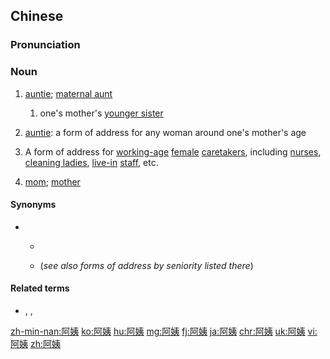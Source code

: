 ==Chinese==
{{zh-forms|([[affectionate]] [[prefix]])|{{nowrap|[[maternal aunt]]}}}}

===Pronunciation===
{{zh-pron
|m=āyí
|ma=Zh-ayí.ogg
|c=aa3 ji4-1
|h=pfs=â-yì
|mn=a-î
|cat=n
}}

===Noun===
{{zh-noun}}

# {{lb|zh|informal|affectionate}} [[auntie]]; [[maternal aunt]] {{gloss|[[mother]]'s [[sister]]}}
## {{lb|zh|Cantonese}} one's mother's [[younger sister]]
# {{lb|zh|childish|affectionate}} [[auntie]]: a form of address for any woman around one's mother's age
# A form of address for [[working-age]] [[female]] [[caretakers]], including [[nurse]]s, [[cleaning ladies]], [[live-in]] [[staff]], etc.
# {{lb|zh|euphemistic}} [[mom]]; [[mother]]

====Synonyms====
* {{sense|mother's sister}}
** {{qualifier|informal}} {{zh-l|姨媽}}
** {{qualifier|formal}} {{zh-l|姨母}} (''see also forms of address by seniority listed there'')

====Related terms====
* {{qualifier|her husband}} {{zh-l|姨父}}, {{zh-l|姨丈}}, {{zh-l|姨夫}}

{{zh-cat|Elementary|Family}}

[[zh-min-nan:阿姨]]
[[ko:阿姨]]
[[hu:阿姨]]
[[mg:阿姨]]
[[fj:阿姨]]
[[ja:阿姨]]
[[chr:阿姨]]
[[uk:阿姨]]
[[vi:阿姨]]
[[zh:阿姨]]